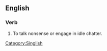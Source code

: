 ==English==

===Verb===
{{head|en|verb|head=[[talk]] [[cock]]}}

# {{label|en|Singapore|informal}} To talk nonsense or engage in idle chatter.

[[Category:Singlish]]